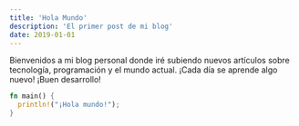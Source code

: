 ```yaml
---
title: 'Hola Mundo'
description: 'El primer post de mi blog'
date: 2019-01-01
---
```


Bienvenidos a mi blog personal donde iré subiendo nuevos artículos sobre tecnología, programación y el mundo actual.
¡Cada día se aprende algo nuevo! ¡Buen desarrollo!

```rust title='hola-mundo'
fn main() {
  println!("¡Hola mundo!");
}
```

